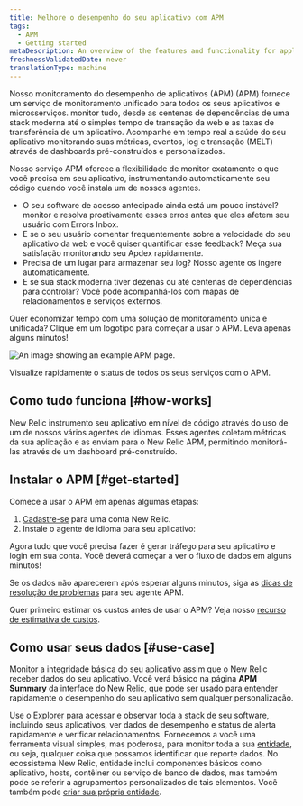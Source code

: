 ```yaml
---
title: Melhore o desempenho do seu aplicativo com APM
tags:
  - APM
  - Getting started
metaDescription: An overview of the features and functionality for application performance management in New Relic.
freshnessValidatedDate: never
translationType: machine
---
```



Nosso monitoramento do desempenho de aplicativos (APM) (APM) fornece um serviço de monitoramento unificado para todos os seus aplicativos e microsserviços. monitor tudo, desde as centenas de dependências de uma stack moderna até o simples tempo de transação da web e as taxas de transferência de um aplicativo. Acompanhe em tempo real a saúde do seu aplicativo monitorando suas métricas, eventos, log e transação (MELT) através de dashboards pré-construídos e personalizados.

Nosso serviço APM oferece a flexibilidade de monitor exatamente o que você precisa em seu aplicativo, instrumentando automaticamente seu código quando você instala um de nossos agentes.

* O seu software de acesso antecipado ainda está um pouco instável? monitor e resolva proativamente esses erros antes que eles afetem seu usuário com Errors Inbox.
* E se o seu usuário comentar frequentemente sobre a velocidade do seu aplicativo da web e você quiser quantificar esse feedback? Meça sua satisfação monitorando seu Apdex rapidamente.
* Precisa de um lugar para armazenar seu log? Nosso agente os ingere automaticamente.
* E se sua stack moderna tiver dezenas ou até centenas de dependências para controlar? Você pode acompanhá-los com mapas de relacionamentos e serviços externos.

Quer economizar tempo com uma solução de monitoramento única e unificada? Clique em um logotipo para começar a usar o APM. Leva apenas alguns minutos!

<TechTileGrid>
  <TechTile
    name="Go agent"
    icon="logo-go"
    to="https://one.newrelic.com/nr1-core?state=985d4005-ba90-a8c7-1da1-2af34539b03b"
  />

  <TechTile
    name="Java agent"
    icon="logo-java"
    to="https://one.newrelic.com/nr1-core?state=80d18bcb-4919-1fcb-2b77-9406838eb916"
  />

  <TechTile
    name=".NET agent"
    icon="logo-dotnet"
    to="https://one.newrelic.com/nr1-core?state=30e93090-6dfa-6b70-8e75-472f54414355"
  />

  <TechTile
    name="Node.js agent"
    icon="logo-nodejs"
    to="https://one.newrelic.com/marketplace/install-data-source?state=be2e62fa-cc3b-c428-27c4-8d662c9e80a1"
  />

  <TechTile
    name="PHP agent"
    icon="logo-php"
    to="https://one.newrelic.com/nr1-core?state=aa633b41-72d4-009c-3abf-55dcf64894fe"
  />

  <TechTile
    name="Python agent"
    icon="logo-python"
    to="https://one.newrelic.com/nr1-core?state=20fda75b-58fb-a92a-f9e1-7b052035c6e8"
  />

  <TechTile
    name="Ruby agent"
    icon="logo-ruby"
    to="https://one.newrelic.com/nr1-core?state=d69143ab-605c-579b-25bf-cc6e5fee5b80"
  />
</TechTileGrid>

<img
  title="APM overview"
  alt="An image showing an example APM page."
  src={apmApmSummayTotalOverview}
/>

<figcaption>
  Visualize rapidamente o status de todos os seus serviços com o APM.
</figcaption>

## Como tudo funciona [#how-works]

New Relic instrumento seu aplicativo em nível de código através do uso de um de nossos vários agentes de idiomas. Esses agentes coletam métricas da sua aplicação e as enviam para o New Relic APM, permitindo monitorá-las através de um dashboard pré-construído.

## Instalar o APM [#get-started]

Comece a usar o APM em apenas algumas etapas:

1. [Cadastre-se](https://newrelic.com/signup/) para uma conta New Relic.
2. Instale o agente de idioma para seu aplicativo:

<TechTileGrid>
  <TechTile
    name="Go agent"
    icon="logo-go"
    to="https://one.newrelic.com/nr1-core?state=f310f9fd-96b5-7d5e-045e-b151331293ca"
  />

  <TechTile
    name="Java agent"
    icon="logo-java"
    to="https://one.newrelic.com/nr1-core?state=f378c92c-1d6a-dc90-c26c-0c2ad930959a"
  />

  <TechTile
    name=".NET agent"
    icon="logo-dotnet"
    to="https://one.newrelic.com/nr1-core?state=fcaeee53-614a-4c29-92ee-694e0b128368"
  />

  <TechTile
    name="Node.js agent"
    icon="logo-nodejs"
    to="https://one.newrelic.com/nr1-core?state=c872674f-2350-7ec3-125f-a4335255e180"
  />

  <TechTile
    name="PHP agent"
    icon="logo-php"
    to="https://one.newrelic.com/nr1-core?state=77aab820-3aaf-066b-c3fc-2f3437b403a8"
  />

  <TechTile
    name="Python agent"
    icon="logo-python"
    to="https://one.newrelic.com/nr1-core?state=1ed82004-2854-1a4a-2a91-69302832ccc0"
  />

  <TechTile
    name="Ruby agent"
    icon="logo-ruby"
    to="https://one.newrelic.com/nr1-core?state=d69143ab-605c-579b-25bf-cc6e5fee5b80"
  />
</TechTileGrid>

Agora tudo que você precisa fazer é gerar tráfego para seu aplicativo e login em sua conta. Você deverá começar a ver o fluxo de dados em alguns minutos!

Se os dados não aparecerem após esperar alguns minutos, siga as [dicas de resolução de problemas](/docs/agents/manage-apm-agents/troubleshooting/not-seeing-data) para seu agente APM.

Quer primeiro estimar os custos antes de usar o APM? Veja nosso [recurso de estimativa de custos](https://newrelic.com/blog/nerdlog/estimate-data-cost).

## Como usar seus dados [#use-case]

Monitor a integridade básica do seu aplicativo assim que o New Relic receber dados do seu aplicativo. Você verá <InlinePopover type="dashboards"/>básico na página <DNT>**APM Summary**</DNT> da interface do New Relic, que pode ser usado para entender rapidamente o desempenho do seu aplicativo sem qualquer personalização.

Use o [Explorer](/docs/new-relic-one/use-new-relic-one/core-concepts/new-relic-explorer-view-performance-across-apps-services-hosts/) para acessar e observar toda a stack de seu software, incluindo seus aplicativos, ver dados de desempenho e status de alerta rapidamente e verificar relacionamentos. Fornecemos a você uma ferramenta visual simples, mas poderosa, para monitor toda a sua [entidade](/docs/new-relic-one/use-new-relic-one/core-concepts/what-entity-new-relic/), ou seja, qualquer coisa que possamos identificar que reporte dados. No ecossistema New Relic, entidade inclui componentes básicos como aplicativo, hosts, contêiner ou serviço de banco de dados, mas também pode se referir a agrupamentos personalizados de tais elementos. Você também pode [criar sua própria entidade](https://github.com/newrelic/entity-definitions#entity-definitions).
